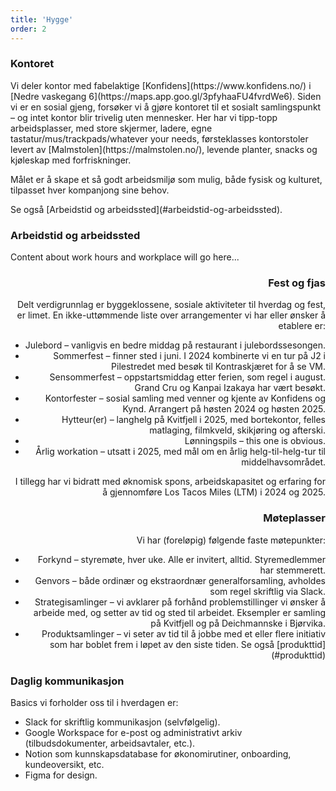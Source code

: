 ```yaml
---
title: 'Hygge'
order: 2
---
```



<Prose align="left" wide="true">
  <h3 id="kontoret">Kontoret</h3>
  <p>
    Vi deler kontor med fabelaktige [Konfidens](https://www.konfidens.no/) i [Nedre vaskegang
    6](https://maps.app.goo.gl/3pfyhaaFU4fvrdWe6). Siden vi er en sosial gjeng, forsøker vi å gjøre
    kontoret til et sosialt samlingspunkt – og intet kontor blir trivelig uten mennesker. Her har vi
    tipp-topp arbeidsplasser, med store skjermer, ladere, egne tastatur/mus/trackpads/whatever your
    needs, førsteklasses kontorstoler levert av [Malmstolen](https://malmstolen.no/), levende
    planter, snacks og kjøleskap med forfriskninger.
  </p>
  <p>
    Målet er å skape et så godt arbeidsmiljø som mulig, både fysisk og kulturet, tilpasset hver
    kompanjong sine behov.
  </p>
  <p>Se også [Arbeidstid og arbeidssted](#arbeidstid-og-arbeidssted).</p>
</Prose>

<Prose align="left" wide="true">
  <h3 id="arbeidstid-og-arbeidssted">Arbeidstid og arbeidssted</h3>
  <p>Content about work hours and workplace will go here...</p>
</Prose>

<Prose align="right" wide="true">
  <h3 id="fest-og-fjas">Fest og fjas</h3>
  <p>Delt verdigrunnlag er byggeklossene, sosiale aktiviteter til hverdag og fest, er limet. En ikke-uttømmende liste over arrangementer vi har eller ønsker å etablere er:</p>
</Prose>

<Prose align="right">
  <ul>
    <li>Julebord – vanligvis en bedre middag på restaurant i julebordssesongen.</li>
    <li>Sommerfest – finner sted i juni. I 2024 kombinerte vi en tur på J2 i Pilestredet med besøk til Kontraskjæret for å se VM.</li>
    <li>Sensommerfest – oppstartsmiddag etter ferien, som regel i august. Grand Cru og Kanpai Izakaya har vært besøkt.</li>
    <li>Kontorfester – sosial samling med venner og kjente av Konfidens og Kynd. Arrangert på høsten 2024 og høsten 2025.</li>
    <li>Hytteur(er) – langhelg på Kvitfjell i 2025, med bortekontor, felles matlaging, filmkveld, skikjøring og afterski. </li>
    <li>Lønningspils – this one is obvious.</li>
    <li>Årlig workation – utsatt i 2025, med mål om en årlig helg-til-helg-tur til middelhavsområdet.</li>
  </ul>
</Prose>

<Prose align="right" wide="true">
  <p>I tillegg har vi bidratt med øknomisk spons, arbeidskapasitet og erfaring for å gjennomføre Los Tacos Miles (LTM) i 2024 og 2025.</p>
</Prose>

<Prose align="right" wide="true">
  <h3 id="moteplasser">Møteplasser</h3>
  <p>Vi har (foreløpig) følgende faste møtepunkter:</p>
  <ul>
    <li>Forkynd – styremøte, hver uke. Alle er invitert, alltid. Styremedlemmer har stemmerett.</li>
    <li>Genvors – både ordinær og ekstraordnær generalforsamling, avholdes som regel skriftlig via Slack.</li>
    <li>Strategisamlinger – vi avklarer på forhånd problemstillinger vi ønsker å arbeide med, og setter av tid og sted til arbeidet. Eksempler er samling på Kvitfjell og på Deichmannske i Bjørvika. </li>
    <li>Produktsamlinger – vi seter av tid til å jobbe med et eller flere initiativ som har boblet frem i løpet av den siste tiden. Se også [produkttid](#produkttid)</li>
  </ul>
</Prose>

<Prose align="left" wide="true">
  <h3 id="daglig-kommunikasjon">Daglig kommunikasjon</h3>
  <p>Basics vi forholder oss til i hverdagen er:</p>
  <ul>
    <li>Slack for skriftlig kommunikasjon (selvfølgelig).</li>
    <li>Google Workspace for e-post og administrativt arkiv (tilbudsdokumenter, arbeidsavtaler, etc.).</li>
    <li>Notion som kunnskapsdatabase for økonomirutiner, onboarding, kundeoversikt, etc.</li>
    <li>Figma for design.</li>
  </ul>
</Prose>
